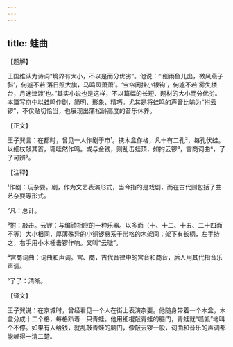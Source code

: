 ```yaml
---
---
---
```

title: 蛙曲
---




【题解】


王国维认为诗词“境界有大小，不以是而分优劣”。他说：“‘细雨鱼儿出，微风燕子斜’，何遽不若‘落日照大旗，马鸣风萧萧’。‘宝帘闲挂小银钩’，何遽不若‘雾失楼台，月迷津渡’也。”其实小说也是这样，不以篇幅的长短、题材的大小而分优劣。本篇写京中以蛙鸣作剧，简明、形象、精巧。尤其是将蛙鸣的声音比喻为“拊云锣”，不仅贴切恰当，也展现出蒲松龄高度的音乐休养。

【正文】

王子巽言：在都时，曾见一人作剧于市¹。携木盒作格，凡十有二孔²，每孔伏蛙。以细杖敲其首，辄哇然作鸣。或与金钱，则乱击蛙顶，如拊云锣³，宫商词曲⁴，了了可辨⁵。





【注释】


¹作剧：玩杂耍。剧，作为文艺表演形式，当今指的是戏剧，而在古代则包括了曲艺杂耍等形式。

²凡：总计。

³拊：敲击。云锣：与编钟相应的一种乐器。以多面（十、十二、十五、二十四面不等）大小相同，厚薄殊异的小铜锣悬系于带格的木架间；架下有长柄，左手持之，右手用小木棰击锣作响。又叫“云璈”。

⁴宫商词曲：词曲和声调。宫、商，古代音律中的宫音和商音，后人用其代指音乐声调。

⁵了了：清晰。





【译文】


王子巽说：在京城时，曾经看见一个人在街上表演杂耍。他随身带着一个木盒，木盒分成十二个格，每格趴着一只青蛙。他用细棍敲青蛙的脑门，青蛙就“呱呱”地叫个不停。如果有人给钱，就乱敲青蛙的脑门，像敲云锣一般，词曲和音乐的声调都能听得一清二楚。